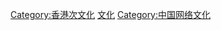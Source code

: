 {{Catnav|頁面分類|人类社会|生活|文化|网络文化}}
{{Catnav|頁面分類|人类社会|文化|网络文化}}

{{catmore}}
[[Category:香港次文化|Category:香港次文化]]
[[Category:香港互聯網|文化]]
[[Category:中国网络文化|Category:中国网络文化]]
